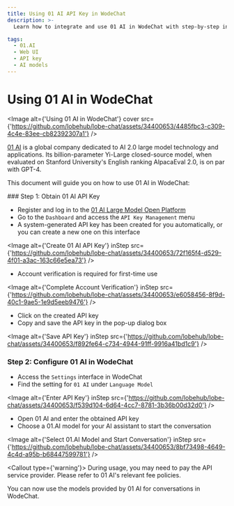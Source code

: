 ```yaml
---
title: Using 01 AI API Key in WodeChat
description: >-
  Learn how to integrate and use 01 AI in WodeChat with step-by-step instructions. Obtain an API key, configure 01 AI, and start conversations with AI models.

tags:
  - 01.AI
  - Web UI
  - API key
  - AI models
---
```


# Using 01 AI in WodeChat

<Image alt={'Using 01 AI in WodeChat'} cover src={'https://github.com/lobehub/lobe-chat/assets/34400653/4485fbc3-c309-4c4e-83ee-cb82392307a1'} />

[01 AI](https://www.01.ai/) is a global company dedicated to AI 2.0 large model technology and applications. Its billion-parameter Yi-Large closed-source model, when evaluated on Stanford University's English ranking AlpacaEval 2.0, is on par with GPT-4.

This document will guide you on how to use 01 AI in WodeChat:

<Steps>
  ### Step 1: Obtain 01 AI API Key

  - Register and log in to the [01 AI Large Model Open Platform](https://platform.lingyiwanwu.com/)
  - Go to the `Dashboard` and access the `API Key Management` menu
  - A system-generated API key has been created for you automatically, or you can create a new one on this interface

  <Image alt={'Create 01 AI API Key'} inStep src={'https://github.com/lobehub/lobe-chat/assets/34400653/72f165f4-d529-4f01-a3ac-163c66e5ea73'} />

  - Account verification is required for first-time use

  <Image alt={'Complete Account Verification'} inStep src={'https://github.com/lobehub/lobe-chat/assets/34400653/e6058456-8f9d-40c1-9ae5-1e9d5eeb9476'} />

  - Click on the created API key
  - Copy and save the API key in the pop-up dialog box

  <Image alt={'Save API Key'} inStep src={'https://github.com/lobehub/lobe-chat/assets/34400653/f892fe64-c734-4944-91ff-9916a41bd1c9'} />

  ### Step 2: Configure 01 AI in WodeChat

  - Access the `Settings` interface in WodeChat
  - Find the setting for `01 AI` under `Language Model`

  <Image alt={'Enter API Key'} inStep src={'https://github.com/lobehub/lobe-chat/assets/34400653/f539d104-6d64-4cc7-8781-3b36b00d32d0'} />

  - Open 01 AI and enter the obtained API key
  - Choose a 01.AI model for your AI assistant to start the conversation

  <Image alt={'Select 01.AI Model and Start Conversation'} inStep src={'https://github.com/lobehub/lobe-chat/assets/34400653/8bf73498-4649-4c4d-a95b-b68447599781'} />

  <Callout type={'warning'}>
    During usage, you may need to pay the API service provider. Please refer to 01 AI's relevant fee
    policies.
  </Callout>
</Steps>

You can now use the models provided by 01 AI for conversations in WodeChat.
